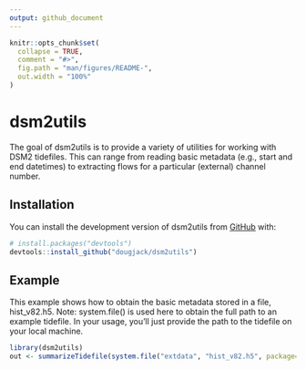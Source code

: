 ```yaml
---
output: github_document
---
```


<!-- README.md is generated from README.Rmd. Please edit that file -->

```r
knitr::opts_chunk$set(
  collapse = TRUE,
  comment = "#>",
  fig.path = "man/figures/README-",
  out.width = "100%"
)
```

# dsm2utils

<!-- badges: start -->
<!-- badges: end -->

The goal of dsm2utils is to provide a variety of utilities for working with DSM2 tidefiles. This can range from reading basic metadata (e.g., start and end datetimes) to extracting flows for a particular (external) channel number.

## Installation

You can install the development version of dsm2utils from [GitHub](https://github.com/) with:

``` r
# install.packages("devtools")
devtools::install_github("dougjack/dsm2utils")
```

## Example

This example shows how to obtain the basic metadata stored in a file, hist_v82.h5.
Note: system.file() is used here to obtain the full path to an example tidefile. In your usage, you'll just provide the path to the tidefile on your local machine.

```r
library(dsm2utils)
out <- summarizeTidefile(system.file("extdata", "hist_v82.h5", package="dsm2utils", mustWork=TRUE))
```
